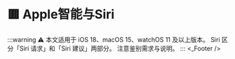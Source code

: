 
# 🟥 Apple智能与Siri
:::warning ⚠️
本文适用于 iOS 18、macOS 15、watchOS 11 及以上版本。
Siri 区分「Siri 请求」和「Siri 建议」两部分。
注意鉴别需求与说明。
:::
<Siri />
<_Footer />
